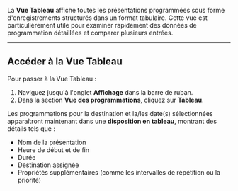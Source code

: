 La **Vue Tableau** affiche toutes les présentations programmées sous forme d'enregistrements structurés dans un format tabulaire. Cette vue est particulièrement utile pour examiner rapidement des données de programmation détaillées et comparer plusieurs entrées.

***

## Accéder à la Vue Tableau

Pour passer à la Vue Tableau :

1. Naviguez jusqu'à l'onglet **Affichage** dans la barre de ruban.
2. Dans la section **Vue des programmations**, cliquez sur **Tableau**.

Les programmations pour la destination et la/les date(s) sélectionnées apparaîtront maintenant dans une **disposition en tableau**, montrant des détails tels que :

* Nom de la présentation
* Heure de début et de fin
* Durée
* Destination assignée
* Propriétés supplémentaires (comme les intervalles de répétition ou la priorité)
